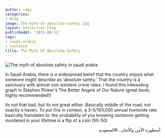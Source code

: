 ```yaml
---
author: rami
categories:
- Blog
image: the-myth-of-absolute-safety.jpg
layout: historical-blog
publishedAt: '2013-08-11'
tags:
- saudi-arabia
- violence
title: The Myth Of Absolute Safety
---
```


![The myth of absolute safety in saudi arabia](/assets/images/content/blog/the-myth-of-absolute-safety.jpg)

In Saudi Arabia, there is a widespread belief that the country enjoys what someone might describe as 'absolute safety.' That the country is a sanctuary with almost non-existent crime rates. I found this interesting graph in Stephen Pinker's The Better Angels of Our Nature (great book; highly recommended!)

Its not that bad, but its not great either. Basically middle of the road, not exactly a haven. To put this in context, a 3-5/100,000 annual homicide rate basically translates to: the probability of you knowing someone getting murdered in your lifetime is a flip of a coin (50-50)


<div dir="rtl">أسطورة الأمن والأمان…#السعودية</div>
